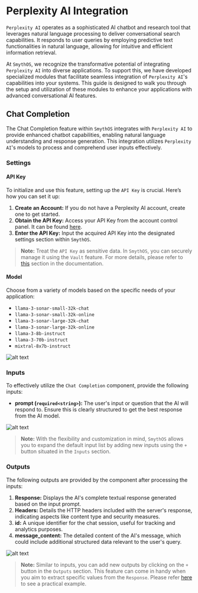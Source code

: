 
# Perplexity AI Integration

`Perplexity AI` operates as a sophisticated AI chatbot and research tool that leverages natural language processing to deliver conversational search capabilities. It responds to user queries by employing predictive text functionalities in natural language, allowing for intuitive and efficient information retrieval.

At `SmythOS`, we recognize the transformative potential of integrating `Perplexity AI` into diverse applications. To support this, we have developed specialized modules that facilitate seamless integration of `Perplexity AI`'s capabilities into your systems. This guide is designed to walk you through the setup and utilization of these modules to enhance your applications with advanced conversational AI features.

## Chat Completion

The Chat Completion feature within `SmythOS` integrates with `Perplexity AI` to provide enhanced chatbot capabilities, enabling natural language understanding and response generation. This integration utilizes `Perplexity AI`'s models to process and comprehend user inputs effectively.

### Settings

#### API Key 

To initialize and use this feature, setting up the `API Key` is crucial. Here’s how you can set it up:

1. **Create an Account:** If you do not have a Perplexity AI account, create one to get started.
2. **Obtain the API Key:** Access your API Key from the account control panel. It can be found [here](https://www.perplexity.ai/settings/api).
3. **Enter the API Key:** Input the acquired API Key into the designated settings section within `SmythOS`.

> **Note:** Treat the `API Key` as sensitive data. In `SmythOS`, you can securely manage it using the `Vault` feature. For more details, please refer to [this](https://app.smythos.com/doc/#/vault/keysManagement) section in the documentation.

#### Model 

Choose from a variety of models based on the specific needs of your application:

- `llama-3-sonar-small-32k-chat`
- `llama-3-sonar-small-32k-online`
- `llama-3-sonar-large-32k-chat`
- `llama-3-sonar-large-32k-online`
- `llama-3-8b-instruct`
- `llama-3-70b-instruct`
- `mixtral-8x7b-instruct`

<Image src="/img/perplexityai/screenshot1.png" alt="alt text" /> 

### Inputs

To effectively utilize the `Chat Completion` component, provide the following inputs:

- **prompt (`required<string>`):** The user's input or question that the AI will respond to. Ensure this is clearly structured to get the best response from the AI model.

<Image src="/img/perplexityai/screenshot2.png" alt="alt text" />

> **Note:** With the flexibility and customization in mind, `SmythOS` allows you to expand the default input list by adding new inputs using the `+` button situated in the `Inputs` section.

### Outputs

The following outputs are provided by the component after processing the inputs:

1. **Response:** Displays the AI's complete textual response generated based on the input prompt.
2. **Headers:** Details the HTTP headers included with the server's response, indicating aspects like content type and security measures.
3. **id:** A unique identifier for the chat session, useful for tracking and analytics purposes.
4. **message_content:** The detailed content of the AI's message, which could include additional structured data relevant to the user's query.

<Image src="/img/perplexityai/screenshot3.png" alt="alt text" />

> **Note:** Similar to inputs, you can add new outputs by clicking on the `+` button in the `Outputs` section. This feature can come in handy when you aim to extract specific values from the `Response`. Please refer [here](https://app.smythos.com/doc/#/components/APICall?id=example-without-authentication) to see a practical example.